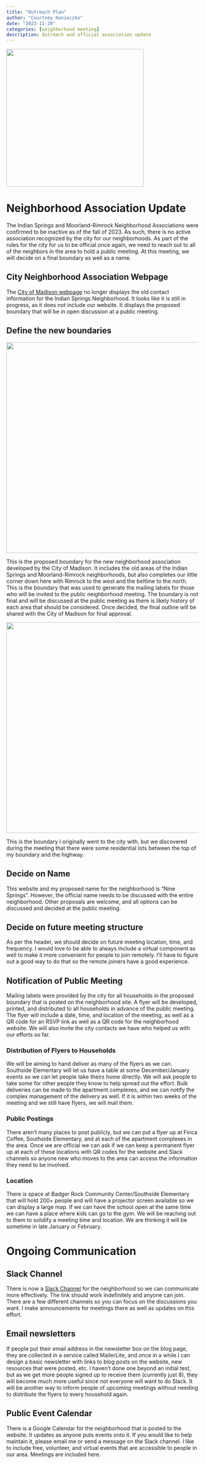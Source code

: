 ```yaml
---
title: "Outreach Plan"
author: "Courtney Konieczko"
date: "2023-11-28"
categories: [neighborhood meeting]
description: Outreach and official association update
---
```


![](houses.jpg){width="360"}

# Neighborhood Association Update

The Indian Springs and Moorland-Rimrock Neighborhood Associations were confirmed to be inactive as of the fall of 2023. As such, there is no active association recognized by the city for our neighborhoods. As part of the rules for the city for us to be official once again, we need to reach out to all of the neighbors in the area to hold a public meeting. At this meeting, we will decide on a final boundary as well as a name.

## City Neighborhood Association Webpage

The [City of Madison webpage](https://www.cityofmadison.com/neighborhoods/profile/55.html) no longer displays the old contact information for the Indian Springs Neighborhood. It looks like it is still in progress, as it does not include our website. It displays the proposed boundary that will be in open discussion at a public meeting.

## Define the new boundaries

![](cityoutline.gif){width="550"}

This is the proposed boundary for the new neighborhood association developed by the City of Madison. It includes the old areas of the Indian Springs and Moorland-Rimrock neighborhoods, but also completes our little corner down here with Rimrock to the west and the beltline to the north. This is the boundary that was used to generate the mailing labels for those who will be invited to the public neighborhood meeting. The boundary is not final and will be discussed at the public meeting as there is likely history of each area that should be considered. Once decided, the final outline will be shared with the City of Madison for final approval.

![](GEarth.png){width="550"}

This is the boundary I originally went to the city with, but we discovered during the meeting that there were some residential lots between the top of my boundary and the highway.

## Decide on Name

This website and my proposed name for the neighborhood is "Nine Springs". However, the official name needs to be discussed with the entire neighborhood. Other proposals are welcome, and all options can be discussed and decided at the public meeting.

## Decide on future meeting structure

As per the header, we should decide on future meeting location, time, and frequency. I would love to be able to always include a virtual component as well to make it more convenient for people to join remotely. I'll have to figure out a good way to do that so the remote joiners have a good experience.

## Notification of Public Meeting

Mailing labels were provided by the city for all households in the proposed boundary that is posted on the neighborhood site. A flyer will be developed, printed, and distributed to all households in advance of the public meeting. The flyer will include a date, time, and location of the meeting, as well as a QR code for an RSVP link as well as a QR code for the neighborhood website. We will also invite the city contacts we have who helped us with our efforts so far.

### Distribution of Flyers to Households

We will be aiming to hand deliver as many of the flyers as we can. Southside Elementary will let us have a table at some December/January events so we can let people take theirs home directly. We will ask people to take some for other people they know to help spread out the effort. Bulk deliveries can be made to the apartment complexes, and we can notify the complex management of the delivery as well. If it is within two weeks of the meeting and we still have flyers, we will mail them.

### Public Postings

There aren't many places to post publicly, but we can put a flyer up at Finca Coffee, Southside Elementary, and at each of the apartment complexes in the area. Once we are official we can ask if we can keep a permanent flyer up at each of these locations with QR codes for the website and Slack channels so anyone new who moves to the area can access the information they need to be involved.

### Location

There is space at Badger Rock Community Center/Southside Elementary that will hold 200+ people and will have a projector screen available so we can display a large map. If we can have the school open at the same time we can have a place where kids can go to the gym. We will be reaching out to them to solidify a meeting time and location. We are thinking it will be sometime in late January or February.

# Ongoing Communication

## Slack Channel

There is now a [Slack Channel](https://join.slack.com/t/ninespringsne-yyd7893/shared_invite/zt-27x59trno-ZCSR48F~jkHE9K0xtz9h4Q) for the neighborhood so we can communicate more effectively. The link should work indefinitely and anyone can join. There are a few different channels so you can focus on the discussions you want. I make announcements for meetings there as well as updates on this effort.

## Email newsletters

If people put their email address in the newsletter box on the blog page, they are collected in a service called MailerLite, and once in a while I can design a basic newsletter with links to blog posts on the website, new resources that were posted, etc. I haven't done one beyond an initial test, but as we get more people signed up to receive them (currently just 8), they will become much more useful since not everyone will want to do Slack. It will be another way to inform people of upcoming meetings without needing to distribute the flyers to every household again.

## Public Event Calendar

There is a Google Calendar for the neighborhood that is posted to the website. It updates as anyone puts events onto it. If you would like to help maintain it, please email me or send a message on the Slack channel. I like to include free, volunteer, and virtual events that are accessible to people in our area. Meetings are included here.
